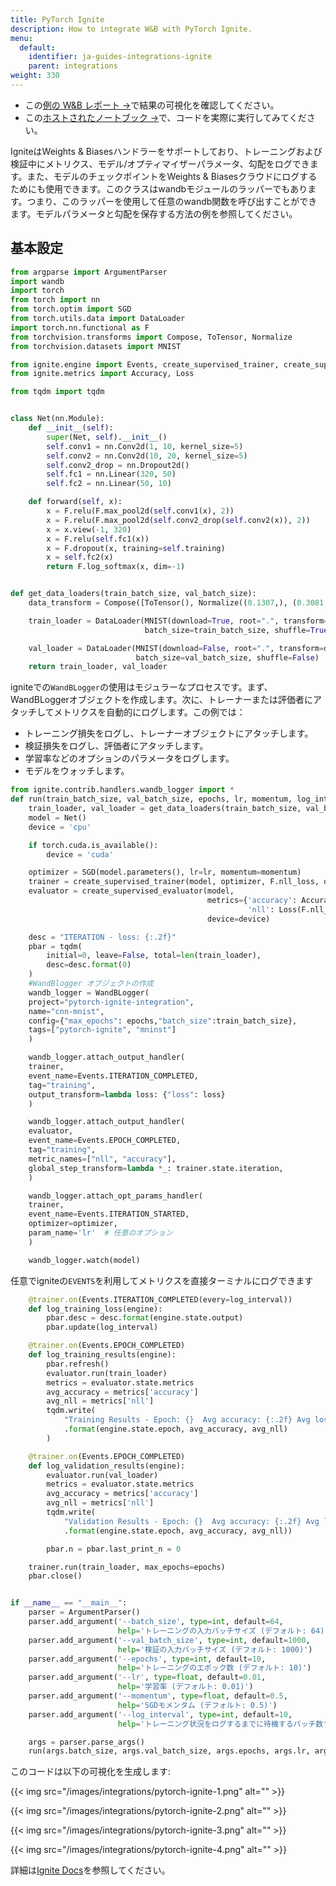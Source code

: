 ```yaml
---
title: PyTorch Ignite
description: How to integrate W&B with PyTorch Ignite.
menu:
  default:
    identifier: ja-guides-integrations-ignite
    parent: integrations
weight: 330
---
```


* この[例の W&B レポート →](https://app.wandb.ai/example-team/pytorch-ignite-example/reports/PyTorch-Ignite-with-W%26B--Vmlldzo0NzkwMg)で結果の可視化を確認してください。
* この[ホストされたノートブック →](https://colab.research.google.com/drive/15e-yGOvboTzXU4pe91Jg-Yr7sae3zBOJ#scrollTo=ztVifsYAmnRr)で、コードを実際に実行してみてください。

IgniteはWeights & Biasesハンドラーをサポートしており、トレーニングおよび検証中にメトリクス、モデル/オプティマイザーパラメータ、勾配をログできます。また、モデルのチェックポイントをWeights & Biasesクラウドにログするためにも使用できます。このクラスはwandbモジュールのラッパーでもあります。つまり、このラッパーを使用して任意のwandb関数を呼び出すことができます。モデルパラメータと勾配を保存する方法の例を参照してください。

## 基本設定

```python
from argparse import ArgumentParser
import wandb
import torch
from torch import nn
from torch.optim import SGD
from torch.utils.data import DataLoader
import torch.nn.functional as F
from torchvision.transforms import Compose, ToTensor, Normalize
from torchvision.datasets import MNIST

from ignite.engine import Events, create_supervised_trainer, create_supervised_evaluator
from ignite.metrics import Accuracy, Loss

from tqdm import tqdm


class Net(nn.Module):
    def __init__(self):
        super(Net, self).__init__()
        self.conv1 = nn.Conv2d(1, 10, kernel_size=5)
        self.conv2 = nn.Conv2d(10, 20, kernel_size=5)
        self.conv2_drop = nn.Dropout2d()
        self.fc1 = nn.Linear(320, 50)
        self.fc2 = nn.Linear(50, 10)

    def forward(self, x):
        x = F.relu(F.max_pool2d(self.conv1(x), 2))
        x = F.relu(F.max_pool2d(self.conv2_drop(self.conv2(x)), 2))
        x = x.view(-1, 320)
        x = F.relu(self.fc1(x))
        x = F.dropout(x, training=self.training)
        x = self.fc2(x)
        return F.log_softmax(x, dim=-1)


def get_data_loaders(train_batch_size, val_batch_size):
    data_transform = Compose([ToTensor(), Normalize((0.1307,), (0.3081,))])

    train_loader = DataLoader(MNIST(download=True, root=".", transform=data_transform, train=True),
                              batch_size=train_batch_size, shuffle=True)

    val_loader = DataLoader(MNIST(download=False, root=".", transform=data_transform, train=False),
                            batch_size=val_batch_size, shuffle=False)
    return train_loader, val_loader
```

igniteでの`WandBLogger`の使用はモジュラーなプロセスです。まず、WandBLoggerオブジェクトを作成します。次に、トレーナーまたは評価者にアタッチしてメトリクスを自動的にログします。この例では：

* トレーニング損失をログし、トレーナーオブジェクトにアタッチします。
* 検証損失をログし、評価者にアタッチします。
* 学習率などのオプションのパラメータをログします。
* モデルをウォッチします。

```python
from ignite.contrib.handlers.wandb_logger import *
def run(train_batch_size, val_batch_size, epochs, lr, momentum, log_interval):
    train_loader, val_loader = get_data_loaders(train_batch_size, val_batch_size)
    model = Net()
    device = 'cpu'

    if torch.cuda.is_available():
        device = 'cuda'

    optimizer = SGD(model.parameters(), lr=lr, momentum=momentum)
    trainer = create_supervised_trainer(model, optimizer, F.nll_loss, device=device)
    evaluator = create_supervised_evaluator(model,
                                            metrics={'accuracy': Accuracy(),
                                                     'nll': Loss(F.nll_loss)},
                                            device=device)

    desc = "ITERATION - loss: {:.2f}"
    pbar = tqdm(
        initial=0, leave=False, total=len(train_loader),
        desc=desc.format(0)
    )
    #WandBlogger オブジェクトの作成
    wandb_logger = WandBLogger(
    project="pytorch-ignite-integration",
    name="cnn-mnist",
    config={"max_epochs": epochs,"batch_size":train_batch_size},
    tags=["pytorch-ignite", "mninst"]
    )

    wandb_logger.attach_output_handler(
    trainer,
    event_name=Events.ITERATION_COMPLETED,
    tag="training",
    output_transform=lambda loss: {"loss": loss}
    )

    wandb_logger.attach_output_handler(
    evaluator,
    event_name=Events.EPOCH_COMPLETED,
    tag="training",
    metric_names=["nll", "accuracy"],
    global_step_transform=lambda *_: trainer.state.iteration,
    )

    wandb_logger.attach_opt_params_handler(
    trainer,
    event_name=Events.ITERATION_STARTED,
    optimizer=optimizer,
    param_name='lr'  # 任意のオプション
    )

    wandb_logger.watch(model)
```

任意でigniteの`EVENTS`を利用してメトリクスを直接ターミナルにログできます

```python
    @trainer.on(Events.ITERATION_COMPLETED(every=log_interval))
    def log_training_loss(engine):
        pbar.desc = desc.format(engine.state.output)
        pbar.update(log_interval)

    @trainer.on(Events.EPOCH_COMPLETED)
    def log_training_results(engine):
        pbar.refresh()
        evaluator.run(train_loader)
        metrics = evaluator.state.metrics
        avg_accuracy = metrics['accuracy']
        avg_nll = metrics['nll']
        tqdm.write(
            "Training Results - Epoch: {}  Avg accuracy: {:.2f} Avg loss: {:.2f}"
            .format(engine.state.epoch, avg_accuracy, avg_nll)
        )

    @trainer.on(Events.EPOCH_COMPLETED)
    def log_validation_results(engine):
        evaluator.run(val_loader)
        metrics = evaluator.state.metrics
        avg_accuracy = metrics['accuracy']
        avg_nll = metrics['nll']
        tqdm.write(
            "Validation Results - Epoch: {}  Avg accuracy: {:.2f} Avg loss: {:.2f}"
            .format(engine.state.epoch, avg_accuracy, avg_nll))

        pbar.n = pbar.last_print_n = 0

    trainer.run(train_loader, max_epochs=epochs)
    pbar.close()


if __name__ == "__main__":
    parser = ArgumentParser()
    parser.add_argument('--batch_size', type=int, default=64,
                        help='トレーニングの入力バッチサイズ (デフォルト: 64)')
    parser.add_argument('--val_batch_size', type=int, default=1000,
                        help='検証の入力バッチサイズ (デフォルト: 1000)')
    parser.add_argument('--epochs', type=int, default=10,
                        help='トレーニングのエポック数 (デフォルト: 10)')
    parser.add_argument('--lr', type=float, default=0.01,
                        help='学習率 (デフォルト: 0.01)')
    parser.add_argument('--momentum', type=float, default=0.5,
                        help='SGDモメンタム (デフォルト: 0.5)')
    parser.add_argument('--log_interval', type=int, default=10,
                        help='トレーニング状況をログするまでに待機するバッチ数')

    args = parser.parse_args()
    run(args.batch_size, args.val_batch_size, args.epochs, args.lr, args.momentum, args.log_interval)
```

このコードは以下の可視化を生成します:

{{< img src="/images/integrations/pytorch-ignite-1.png" alt="" >}}

{{< img src="/images/integrations/pytorch-ignite-2.png" alt="" >}}

{{< img src="/images/integrations/pytorch-ignite-3.png" alt="" >}}

{{< img src="/images/integrations/pytorch-ignite-4.png" alt="" >}}

詳細は[Ignite Docs](https://pytorch.org/ignite/contrib/handlers.html#module-ignite.contrib.handlers.wandb_logger)を参照してください。